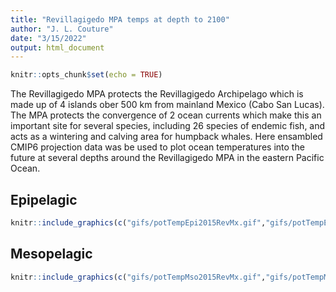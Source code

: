 ```yaml
---
title: "Revillagigedo MPA temps at depth to 2100"
author: "J. L. Couture"
date: "3/15/2022"
output: html_document
---
```


```r
knitr::opts_chunk$set(echo = TRUE)
```

The Revillagigedo MPA protects the Revillagigedo Archipelago which is made up of 4 islands ober 500 km from mainland Mexico (Cabo San Lucas). The MPA protects the convergence of 2 ocean currents which make this an important site for several species, including 26 species of endemic fish, and acts as a wintering and calving area for humpback whales. Here ensambled CMIP6 projection data was be used to plot ocean temperatures into the future at several depths around the Revillagigedo MPA in the eastern Pacific Ocean. 

## Epipelagic

```r

knitr::include_graphics(c("gifs/potTempEpi2015RevMx.gif","gifs/potTempEpi2050RevMx.gif","gifs/potTempEpi2100RevMx.gif"))

``` 

## Mesopelagic

```r

knitr::include_graphics(c("gifs/potTempMso2015RevMx.gif","gifs/potTempMso2050RevMx.gif","gifs/potTempMso2100RevMx.gif"))

``` 